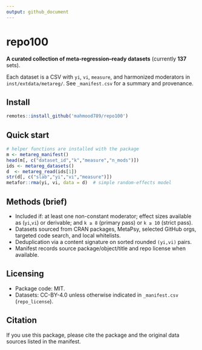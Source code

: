```yaml
---
output: github_document
---
```


# repo100

**A curated collection of meta-regression–ready datasets** (currently **137** sets).

Each dataset is a CSV with `yi`, `vi`, `measure`, and harmonized moderators in `inst/extdata/metareg/`.
See `_manifest.csv` for a summary and provenance.

## Install

```r
remotes::install_github('mahmood789/repo100')
```

## Quick start

```r
# helper functions are installed with the package
m <- metareg_manifest()
head(m[, c("dataset_id","k","measure","n_mods")])
ids <- metareg_datasets()
d  <- metareg_read(ids[1])
str(d[, c("slab","yi","vi","measure")])
metafor::rma(yi, vi, data = d)  # simple random-effects model
```

## Methods (brief)

- Included if: at least one non-constant moderator; effect sizes available as (`yi`,`vi`) or derivable;
  and `k ≥ 8` (primary pass) or `k ≥ 10` (strict pass).
- Datasets sourced from CRAN packages, MetaPsy, selected GitHub orgs, targeted code search, and local whitelists.
- Deduplication via a content signature on sorted rounded `(yi,vi)` pairs.
- Manifest records source package/object/title and repo license when available.

## Licensing

- Package code: MIT.
- Datasets: CC-BY-4.0 unless otherwise indicated in `_manifest.csv` (`repo_license`).

## Citation

If you use this package, please cite the package and the original data sources listed in the manifest.
